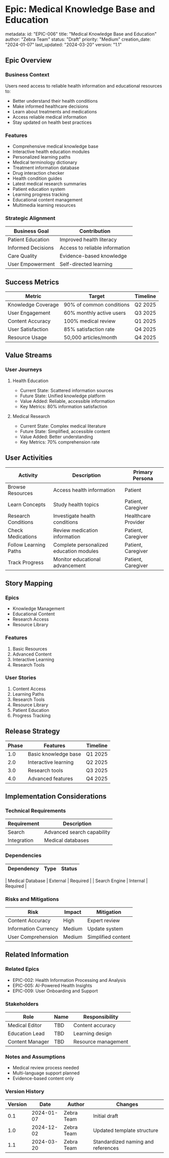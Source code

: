 # Epic: Medical Knowledge Base and Education

metadata:
  id: "EPIC-006"
  title: "Medical Knowledge Base and Education"
  author: "Zebra Team"
  status: "Draft"
  priority: "Medium"
  creation_date: "2024-01-07"
  last_updated: "2024-03-20"
  version: "1.1"

## Epic Overview
### Business Context
Users need access to reliable health information and educational resources to:
- Better understand their health conditions
- Make informed healthcare decisions
- Learn about treatments and medications
- Access reliable medical information
- Stay updated on health best practices

### Features
- Comprehensive medical knowledge base
- Interactive health education modules
- Personalized learning paths
- Medical terminology dictionary
- Treatment information database
- Drug interaction checker
- Health condition guides
- Latest medical research summaries
- Patient education system
- Learning progress tracking
- Educational content management
- Multimedia learning resources

### Strategic Alignment
| Business Goal | Contribution |
|--------------|--------------|
| Patient Education | Improved health literacy |
| Informed Decisions | Access to reliable information |
| Care Quality | Evidence-based knowledge |
| User Empowerment | Self-directed learning |

## Success Metrics
| Metric | Target | Timeline |
|--------|---------|----------|
| Knowledge Coverage | 90% of common conditions | Q2 2025 |
| User Engagement | 60% monthly active users | Q3 2025 |
| Content Accuracy | 100% medical review | Q1 2025 |
| User Satisfaction | 85% satisfaction rate | Q4 2025 |
| Resource Usage | 50,000 articles/month | Q4 2025 |

## Value Streams
### User Journeys
1. Health Education
   - Current State: Scattered information sources
   - Future State: Unified knowledge platform
   - Value Added: Reliable, accessible information
   - Key Metrics: 80% information satisfaction

2. Medical Research
   - Current State: Complex medical literature
   - Future State: Simplified, accessible content
   - Value Added: Better understanding
   - Key Metrics: 70% comprehension rate

## User Activities
| Activity | Description | Primary Persona |
|----------|-------------|-----------------|
| Browse Resources | Access health information | Patient |
| Learn Concepts | Study health topics | Patient, Caregiver |
| Research Conditions | Investigate health conditions | Healthcare Provider |
| Check Medications | Review medication information | Patient, Caregiver |
| Follow Learning Paths | Complete personalized education modules | Patient, Caregiver |
| Track Progress | Monitor educational advancement | Patient, Caregiver |

## Story Mapping
### Epics
- Knowledge Management
- Educational Content
- Research Access
- Resource Library

### Features
1. Basic Resources
2. Advanced Content
3. Interactive Learning
4. Research Tools

### User Stories
1. Content Access
2. Learning Paths
3. Research Tools
4. Resource Library
5. Patient Education
6. Progress Tracking

## Release Strategy
| Phase | Features | Timeline |
|-------|-----------|----------|
| 1.0 | Basic knowledge base | Q1 2025 |
| 2.0 | Interactive learning | Q2 2025 |
| 3.0 | Research tools | Q3 2025 |
| 4.0 | Advanced features | Q4 2025 |

## Implementation Considerations
### Technical Requirements
| Requirement | Description |
|-------------|-------------|
| Search | Advanced search capability |
| Integration | Medical databases |

### Dependencies
| Dependency | Type | Status |
|------------|------|--------|

| Medical Database | External | Required |
| Search Engine | Internal | Required |

### Risks and Mitigations
| Risk | Impact | Mitigation |
|------|---------|------------|
| Content Accuracy | High | Expert review |
| Information Currency | Medium | Update system |
| User Comprehension | Medium | Simplified content |

## Related Information
### Related Epics
- EPIC-002: Health Information Processing and Analysis
- EPIC-005: AI-Powered Health Insights
- EPIC-009: User Onboarding and Support

### Stakeholders
| Role | Name | Responsibility |
|------|------|----------------|
| Medical Editor | TBD | Content accuracy |
| Education Lead | TBD | Learning design |
| Content Manager | TBD | Resource management |

### Notes and Assumptions
- Medical review process needed
- Multi-language support planned
- Evidence-based content only

### Version History
| Version | Date | Author | Changes |
|---------|------|--------|----------|
| 0.1 | 2024-01-07 | Zebra Team | Initial draft |
| 1.0 | 2024-12-02 | Zebra Team | Updated template structure |
| 1.1 | 2024-03-20 | Zebra Team | Standardized naming and references |
